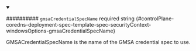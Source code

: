 
<details className="config-field" data-expandable="false" open>
<summary>

########## `gmsaCredentialSpecName` <span className="config-field-required" data-required="false">required</span> <span className="config-field-type">string</span> <span className="config-field-default"></span> <span className="config-field-enum"></span> {#controlPlane-coredns-deployment-spec-template-spec-securityContext-windowsOptions-gmsaCredentialSpecName}

GMSACredentialSpecName is the name of the GMSA credential spec to use.

</summary>



</details>
